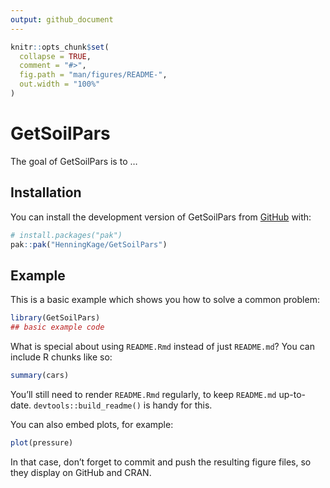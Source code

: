 ```yaml
---
output: github_document
---
```


<!-- README.md is generated from README.Rmd. Please edit that file -->

```r
knitr::opts_chunk$set(
  collapse = TRUE,
  comment = "#>",
  fig.path = "man/figures/README-",
  out.width = "100%"
)
```

# GetSoilPars

<!-- badges: start -->
<!-- badges: end -->

The goal of GetSoilPars is to ...

## Installation

You can install the development version of GetSoilPars from [GitHub](https://github.com/) with:

``` r
# install.packages("pak")
pak::pak("HenningKage/GetSoilPars")
```

## Example

This is a basic example which shows you how to solve a common problem:

```r
library(GetSoilPars)
## basic example code
```

What is special about using `README.Rmd` instead of just `README.md`? You can include R chunks like so:

```r
summary(cars)
```

You'll still need to render `README.Rmd` regularly, to keep `README.md` up-to-date. `devtools::build_readme()` is handy for this.

You can also embed plots, for example:

```r
plot(pressure)
```

In that case, don't forget to commit and push the resulting figure files, so they display on GitHub and CRAN.
